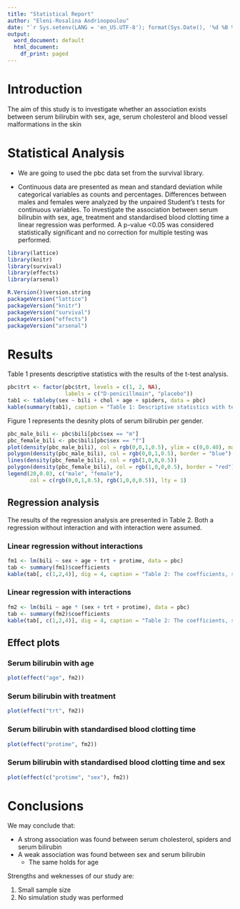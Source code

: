 ```yaml
---
title: "Statistical Report"
author: "Eleni-Rosalina Andrinopoulou"
date: "`r Sys.setenv(LANG = 'en_US.UTF-8'); format(Sys.Date(), '%d %B %Y')`"
output:
  word_document: default
  html_document:
    df_print: paged
---
```


# Introduction

The aim of this study is to investigate whether an association exists between serum bilirubin with sex, age, serum cholesterol and blood vessel malformations in the skin

# Statistical Analysis

* We are going to used the pbc data set from the survival library. 

* Continuous data are presented as mean and standard deviation while categorical variables as counts and percentages. Differences between males and females were analyzed by the unpaired Student's t tests for continuous variables. To investigate the association between serum bilirubin with sex, age, treatment and standardised blood clotting time a linear regression was performed. A p-value <0.05 was considered statistically significant and no correction for multiple testing was performed.

```r
library(lattice)
library(knitr)
library(survival)
library(effects)
library(arsenal)
```

```r
R.Version()$version.string
packageVersion("lattice")
packageVersion("knitr")
packageVersion("survival")
packageVersion("effects")
packageVersion("arsenal")
```

# Results

Table 1 presents descriptive statistics with the results of the t-test analysis.

```r
pbc$trt <- factor(pbc$trt, levels = c(1, 2, NA), 
                  labels = c("D-penicillmain", "placebo"))
tab1 <- tableby(sex ~ bili + chol + age + spiders, data = pbc)
kable(summary(tab1), caption = "Table 1: Descriptive statistics with test")
```

Figure 1 represents the desnity plots of serum bilirubin per gender.

```r
pbc_male_bili <- pbc$bili[pbc$sex == "m"]
pbc_female_bili <- pbc$bili[pbc$sex == "f"]
plot(density(pbc_male_bili), col = rgb(0,0,1,0.5), ylim = c(0,0.40), main = "Density plots", xlab = "bili", ylab = "")
polygon(density(pbc_male_bili), col = rgb(0,0,1,0.5), border = "blue")
lines(density(pbc_female_bili), col = rgb(1,0,0,0.5))
polygon(density(pbc_female_bili), col = rgb(1,0,0,0.5), border = "red")
legend(20,0.03, c("male", "female"), 
       col = c(rgb(0,0,1,0.5), rgb(1,0,0,0.5)), lty = 1)
```


## Regression analysis {.tabset .tabset-fade}

The results of the regression analysis are presented in Table 2. Both a regression without interaction and with interaction were assumed.

### Linear regression without interactions
```r
fm1 <- lm(bili ~ sex + age + trt + protime, data = pbc)
tab <- summary(fm1)$coefficients
kable(tab[, c(1,2,4)], dig = 4, caption = "Table 2: The coefficients, standard errors and p-values")
```

### Linear regression with interactions
```r
fm2 <- lm(bili ~ age * (sex + trt + protime), data = pbc)
tab <- summary(fm2)$coefficients
kable(tab[, c(1,2,4)], dig = 4, caption = "Table 2: The coefficients, standard errors and p-values")
```

## Effect plots {.tabset .tabset-fade}

### Serum bilirubin with age
```r
plot(effect("age", fm2))
```

### Serum bilirubin with treatment
```r
plot(effect("trt", fm2))
```

### Serum bilirubin with standardised blood clotting time
```r
plot(effect("protime", fm2))
```

### Serum bilirubin with standardised blood clotting time and sex
```r
plot(effect(c("protime", "sex"), fm2))
```




# Conclusions

We may conclude that:

* A strong association was found between serum cholesterol, spiders and serum bilirubin
* A weak association was found between sex and serum bilirubin
  * The same holds for age


Strengths and weknesses of our study are:

1. Small sample size
2. No simulation study was performed

